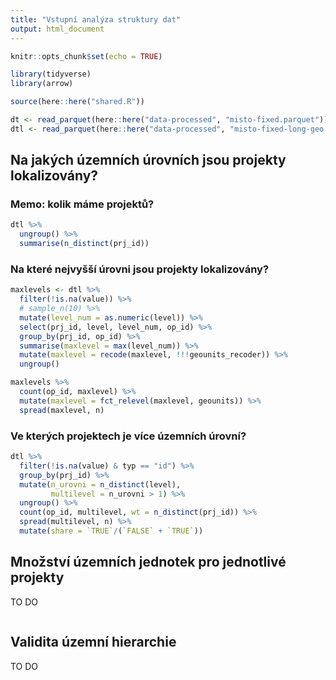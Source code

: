 ```yaml
---
title: "Vstupní analýza struktury dat"
output: html_document
---
```


```r
knitr::opts_chunk$set(echo = TRUE)

library(tidyverse)
library(arrow)

source(here::here("shared.R"))
```

```r
dt <- read_parquet(here::here("data-processed", "misto-fixed.parquet"))
dtl <- read_parquet(here::here("data-processed", "misto-fixed-long-geo.parquet"))
```


## Na jakých územních úrovních jsou projekty lokalizovány?

### Memo: kolik máme projektů?

```r
dtl %>% 
  ungroup() %>% 
  summarise(n_distinct(prj_id))
```

### Na které nejvyšší úrovni jsou projekty lokalizovány?

```r
maxlevels <- dtl %>% 
  filter(!is.na(value)) %>% 
  # sample_n(10) %>% 
  mutate(level_num = as.numeric(level)) %>% 
  select(prj_id, level, level_num, op_id) %>% 
  group_by(prj_id, op_id) %>% 
  summarise(maxlevel = max(level_num)) %>% 
  mutate(maxlevel = recode(maxlevel, !!!geounits_recoder)) %>% 
  ungroup()
```


```r
maxlevels %>% 
  count(op_id, maxlevel) %>% 
  mutate(maxlevel = fct_relevel(maxlevel, geounits)) %>% 
  spread(maxlevel, n)
```

### Ve kterých projektech je více územních úrovní?

```r
dtl %>% 
  filter(!is.na(value) & typ == "id") %>% 
  group_by(prj_id) %>% 
  mutate(n_urovni = n_distinct(level),
         multilevel = n_urovni > 1) %>% 
  ungroup() %>% 
  count(op_id, multilevel, wt = n_distinct(prj_id)) %>% 
  spread(multilevel, n) %>% 
  mutate(share = `TRUE`/(`FALSE` + `TRUE`))
```

## Množství územních jednotek pro jednotlivé projekty

TO DO

```r

```

## Validita územní hierarchie

TO DO
